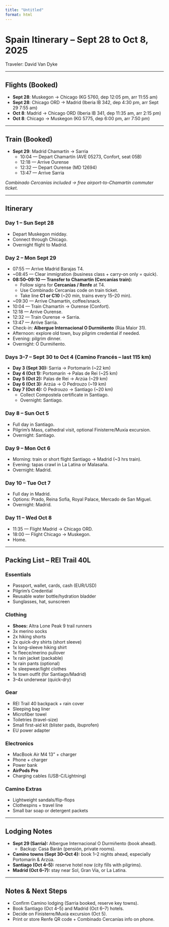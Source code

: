 ```yaml
---
title: "Untitled"
format: html
---
```


# Spain Itinerary – Sept 28 to Oct 8, 2025
Traveler: David Van Dyke

---

## Flights (Booked)
- **Sept 28**: Muskegon → Chicago (KG 5760, dep 12:05 pm, arr 11:55 am)  
- **Sept 28**: Chicago ORD → Madrid (Iberia IB 342, dep 4:30 pm, arr Sept 29 7:55 am)  
- **Oct 8**: Madrid → Chicago ORD (Iberia IB 341, dep 11:35 am, arr 2:15 pm)  
- **Oct 8**: Chicago → Muskegon (KG 5775, dep 6:00 pm, arr 7:50 pm)

---

## Train (Booked)
- **Sept 29**: Madrid Chamartín → Sarria  
  - 10:04 — Depart Chamartín (AVE 05273, Confort, seat 05B)  
  - 12:18 — Arrive Ourense  
  - 12:32 — Depart Ourense (MD 12694)  
  - 13:47 — Arrive Sarria  

*Combinado Cercanías included → free airport-to-Chamartín commuter ticket.*

---

## Itinerary

### Day 1 – Sun Sept 28
- Depart Muskegon midday.  
- Connect through Chicago.  
- Overnight flight to Madrid.  

### Day 2 – Mon Sept 29
- 07:55 — Arrive Madrid Barajas T4.  
- ~08:45 — Clear immigration (business class + carry-on only = quick).  
- **08:50–09:10 — Transfer to Chamartín (Cercanías train):**
  - Follow signs for **Cercanías / Renfe** at T4.  
  - Use Combinado Cercanías code on train ticket.  
  - Take line **C1 or C10** (~20 min, trains every 15–20 min).  
- ~09:30 — Arrive Chamartín, coffee/snack.  
- 10:04 — Train Chamartín → Ourense (Confort).  
- 12:18 — Arrive Ourense.  
- 12:32 — Train Ourense → Sarria.  
- 13:47 — Arrive Sarria.  
- Check-in: **Albergue Internacional O Durmiñento** (Rúa Maior 31).  
- Afternoon: explore old town, buy pilgrim credential if needed.  
- Evening: pilgrim dinner.  
- Overnight: O Durmiñento.  

### Days 3–7 – Sept 30 to Oct 4 (Camino Francés – last 115 km)
- **Day 3 (Sept 30):** Sarria → Portomarín (~22 km)  
- **Day 4 (Oct 1):** Portomarín → Palas de Rei (~25 km)  
- **Day 5 (Oct 2):** Palas de Rei → Arzúa (~29 km)  
- **Day 6 (Oct 3):** Arzúa → O Pedrouzo (~19 km)  
- **Day 7 (Oct 4):** O Pedrouzo → Santiago (~20 km)  
  - Collect Compostela certificate in Santiago.  
  - Overnight: Santiago.  

### Day 8 – Sun Oct 5
- Full day in Santiago.  
- Pilgrim’s Mass, cathedral visit, optional Finisterre/Muxía excursion.  
- Overnight: Santiago.  

### Day 9 – Mon Oct 6
- Morning: train or short flight Santiago → Madrid (~3 hrs train).  
- Evening: tapas crawl in La Latina or Malasaña.  
- Overnight: Madrid.  

### Day 10 – Tue Oct 7
- Full day in Madrid.  
- Options: Prado, Reina Sofía, Royal Palace, Mercado de San Miguel.  
- Overnight: Madrid.  

### Day 11 – Wed Oct 8
- 11:35 — Flight Madrid → Chicago ORD.  
- 18:00 — Flight Chicago → Muskegon.  
- Home.  

---

## Packing List – REI Trail 40L

### Essentials
- Passport, wallet, cards, cash (EUR/USD)  
- Pilgrim’s Credential  
- Reusable water bottle/hydration bladder  
- Sunglasses, hat, sunscreen  

### Clothing
- **Shoes:** Altra Lone Peak 9 trail runners  
- 3x merino socks  
- 2x hiking shorts  
- 2x quick-dry shirts (short sleeve)  
- 1x long-sleeve hiking shirt  
- 1x fleece/merino pullover  
- 1x rain jacket (packable)  
- 1x rain pants (optional)  
- 1x sleepwear/light clothes  
- 1x town outfit (for Santiago/Madrid)  
- 3–4x underwear (quick-dry)  

### Gear
- REI Trail 40 backpack + rain cover  
- Sleeping bag liner  
- Microfiber towel  
- Toiletries (travel-size)  
- Small first-aid kit (blister pads, ibuprofen)  
- EU power adapter  

### Electronics
- MacBook Air M4 13" + charger  
- Phone + charger  
- Power bank  
- **AirPods Pro**  
- Charging cables (USB-C/Lightning)  

### Camino Extras
- Lightweight sandals/flip-flops  
- Clothespins + travel line  
- Small bar soap or detergent packets  

---

## Lodging Notes
- **Sept 29 (Sarria):** Albergue Internacional O Durmiñento (book ahead).  
  - Backup: Casa Barán (pensión, private rooms).  
- **Camino towns (Sept 30–Oct 4):** book 1–2 nights ahead, especially Portomarín & Arzúa.  
- **Santiago (Oct 4–5):** reserve hotel now (city fills with pilgrims).  
- **Madrid (Oct 6–7):** stay near Sol, Gran Vía, or La Latina.  

---

## Notes & Next Steps
- Confirm Camino lodging (Sarria booked, reserve key towns).  
- Book Santiago (Oct 4–5) and Madrid (Oct 6–7) hotels.  
- Decide on Finisterre/Muxía excursion (Oct 5).  
- Print or store Renfe QR code + Combinado Cercanías info on phone.  